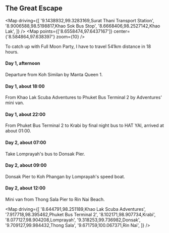 
## The Great Escape

<Map
  driving={[
    '9.1438932,99.3283169,Surat Thani Transport Station',
    '8.9006588,98.5198817,Khao Sok Bus Stop',
    '8.6668406,98.2527142,Khao Lak',
  ]}
/>
<Map points={['8.6558474,97.6437167']} center={'8.584864,97.638397'} zoom={10} />

To catch up with Full Moon Party, I have to travel 541km distance in 18 hours.

#### Day 1, afternoon

Departure from Koh Similan by Manta Queen 1.

#### Day 1, about 18:00

From Khao Lak Scuba Adventures to Phuket Bus Terminal 2 by Adventures' mini van.

#### Day 1, about 22:00

From Phuket Bus Terminal 2 to Krabi by final night bus to HAT YAI, arrived at about 01:00.

#### Day 2, about 07:00

Take Lomprayah's bus to Donsak Pier.

#### Day 2, about 09:00

Donsak Pier to Koh Phangan by Lomprayah's speed boat.

#### Day 2, about 12:00

Mini van from Thong Sala Pier to Rin Nai Beach.

<Map
  driving={[
    '8.644791,98.251189,Khao Lak Scuba Adventures',
    '7.917718,98.395462,Phuket Bus Terminal 2',
    '8.102171,98.907734,Krabi',
    '8.077127,98.904208,Lomprayah',
    '9.318253,99.736982,Donsak',
    '9.709127,99.984432,Thong Sala',
    '9.671759,100.067371,Rin Nai',
  ]}
/>
